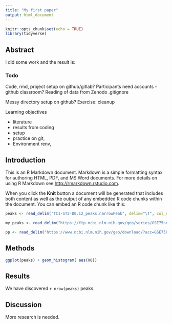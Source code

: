 ```yaml
---
title: "My first paper"
output: html_document
---
```



```r
knitr::opts_chunk$set(echo = TRUE)
library(tidyverse)
```

## Abstract
I did some work and the result is:

### Todo
Code, rmd, project setup on github/gitlab? 
Participants need accounts - github classroom?
Reading of data from Zenodo
.gitignore

Messy directory setup on github?
Exercise: cleanup

Learning objectives

 * literature 
 * results from coding
 * setup
 * practice on git, 
 * Environment renv, 

## Introduction
This is an R Markdown document. Markdown is a simple formatting syntax for authoring HTML, PDF, and MS Word documents. For more details on using R Markdown see <http://rmarkdown.rstudio.com>.

When you click the **Knit** button a document will be generated that includes both content as well as the output of any embedded R code chunks within the document. You can embed an R code chunk like this:

```r
peaks <- read_delim("TC1-ST2-D0.12_peaks.narrowPeak", delim="\t", col_names = FALSE)

my_peaks <- read_delim("https://ftp.ncbi.nlm.nih.gov/geo/series/GSE75nnn/GSE75897/suppl/GSE75897_RPF_RPKMs.txt.gz", delim = "\t" , col_names = FALSE)

pp <- read_delim("https://www.ncbi.nlm.nih.gov/geo/download/?acc=GSE75897&format=file", delim = "\t" )

```

## Methods


```r
ggplot(peaks) + geom_histogram( aes(X8))
```

## Results

We have discovered `r nrow(peaks)` peaks.

## Discussion
More research is needed.
